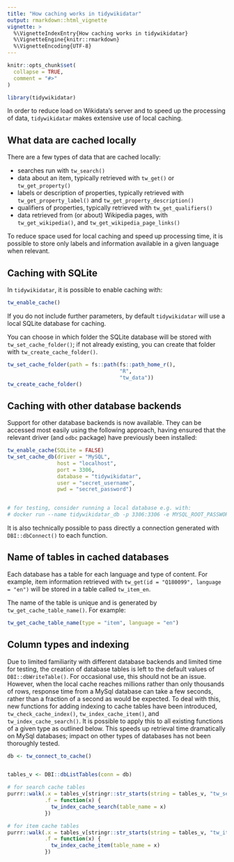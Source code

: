 ```yaml
---
title: "How caching works in tidywikidatar"
output: rmarkdown::html_vignette
vignette: >
  %\VignetteIndexEntry{How caching works in tidywikidatar}
  %\VignetteEngine{knitr::rmarkdown}
  %\VignetteEncoding{UTF-8}
---
```


```r
knitr::opts_chunk$set(
  collapse = TRUE,
  comment = "#>"
)
```

```r
library(tidywikidatar)
```

In order to reduce load on Wikidata's server and to speed up the processing of data, `tidywikidatar` makes extensive use of local caching.

## What data are cached locally

There are a few types of data that are cached locally:

- searches run with `tw_search()`
- data about an item, typically retrieved with `tw_get()` or `tw_get_property()`
- labels or description of properties, typically retrieved with `tw_get_property_label()` and `tw_get_property_description()`
- qualifiers of properties, typically retrieved with `tw_get_qualifiers()`
- data retrieved from (or about) Wikipedia pages, with `tw_get_wikipedia()`, and `tw_get_wikipedia_page_links()`

To reduce space used for local caching and speed up processing time, it is possible to store only labels and information available in a given language when relevant. 


## Caching with SQLite

In `tidywikidatar`, it is possible to enable caching with:

```r
tw_enable_cache()
```


If you do not include further parameters, by default `tidywikidatar` will use a local SQLite database for caching.

You can choose in which folder the SQLite database will be stored with `tw_set_cache_folder()`; if not already existing, you can create that folder with `tw_create_cache_folder()`.

```r
tw_set_cache_folder(path = fs::path(fs::path_home_r(),
                                    "R",
                                    "tw_data"))
tw_create_cache_folder()

```


## Caching with other database backends

Support for other database backends is now available. They can be accessed most easily using the following approach, having ensured that the relevant driver (and `odbc` package) have previously been installed:

```r
tw_enable_cache(SQLite = FALSE)
tw_set_cache_db(driver = "MySQL",
                host = "localhost",
                port = 3306,
                database = "tidywikidatar",
                user = "secret_username",
                pwd = "secret_password")


# for testing, consider running a local database e.g. with:
# docker run --name tidywikidatar_db -p 3306:3306 -e MYSQL_ROOT_PASSWORD=secret_root_password -e MYSQL_USER=secret_username -e MYSQL_PASSWORD=secret_password -e MYSQL_DATABASE=tidywikidatar mysql:latest
```

It is also technically possible to pass directly a connection generated with `DBI::dbConnect()` to each function. 


## Name of tables in cached databases

Each database has a table for each language and type of content. For example, item information retrieved with `tw_get(id = "Q180099", language = "en")` will be stored in a table called `tw_item_en`.

The name of the table is unique and is generated by `tw_get_cache_table_name()`. For example:

```r
tw_get_cache_table_name(type = "item", language = "en")
```


## Column types and indexing

Due to limited familiarity with different database backends and limited time for testing, the creation of database tables is left to the default values of `DBI::dbWriteTable()`. For occasional use, this should not be an issue. However, when the local cache reaches millions rather than only thousands of rows, response time from a MySql database can take a few seconds, rather than a fraction of a second as would be expected. To deal with this, new functions for adding indexing to cache tables have been introduced, `tw_check_cache_index()`, `tw_index_cache_item()`, and `tw_index_cache_search()`. It is possible to apply this to all existing functions of a given type as outlined below. This speeds up retrieval time dramatically on MySql databases; impact on other types of databases has not been thoroughly tested.

```r
db <- tw_connect_to_cache()


tables_v <- DBI::dbListTables(conn = db)

# for search cache tables
purrr::walk(.x = tables_v[stringr::str_starts(string = tables_v, "tw_search_item")],
            .f = function(x) {
              tw_index_cache_search(table_name = x)
            })

# for item cache tables
purrr::walk(.x = tables_v[stringr::str_starts(string = tables_v, "tw_item")],
            .f = function(x) {
              tw_index_cache_item(table_name = x)
            })


```

